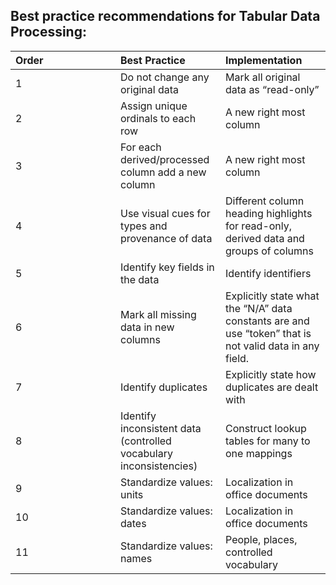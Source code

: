 ## Best practice recommendations for Tabular Data Processing:

 

| Order | Best Practice | Implementation |
| :---         |     :---      |          :--- |
| 1   | Do not change any original data     | Mark all original data as "read-only"    |
| 2     | Assign unique ordinals to each row       | A new right most column      |
| 3     | For each derived/processed column add a new column       | A new right most column      |
| 4     | Use visual cues for types and provenance of data |Different column heading highlights for read-only, derived data and groups of columns | A new right most column      |
| 5     | Identify key fields in the data | Identify identifiers|
| 6     | Mark all missing data in new columns | Explicitly state what the "N/A" data constants are and use "token" that is not valid data in any field.|
| 7     | Identify duplicates  | Explicitly state how duplicates are dealt with|
| 8     | Identify inconsistent data (controlled vocabulary inconsistencies) | Construct lookup tables for many to one mappings |
| 9     | Standardize values: units | Localization in office documents|
| 10     | Standardize values: dates | Localization in office documents|
| 11     | Standardize values: names | People, places, controlled vocabulary|
